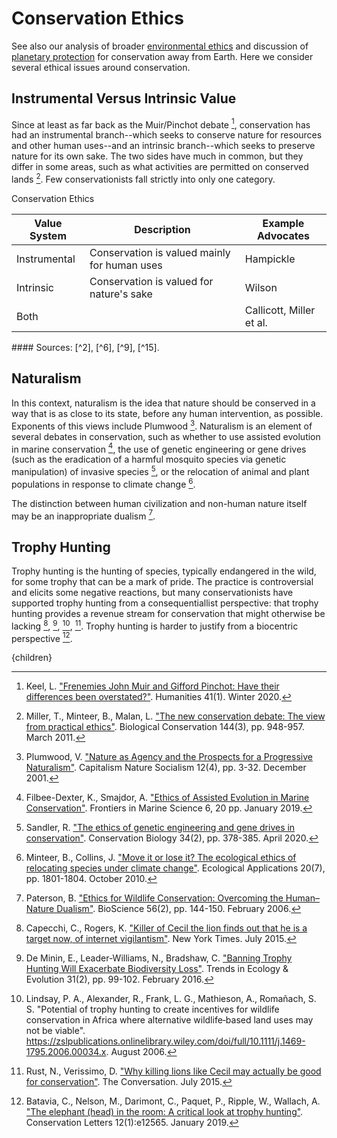 


# Conservation Ethics

See also our analysis of broader [environmental ethics](http://urbancruiseship.org/solution/habitat/ethics) and discussion of [planetary protection](http://urbancruiseship.org/solution/habitat/ethics) for conservation away from Earth. Here we consider several ethical issues around conservation.

## Instrumental Versus Intrinsic Value
Since at least as far back as the Muir/Pinchot debate [^7], conservation has had an instrumental branch--which seeks to conserve nature for resources and other human uses--and an intrinsic branch--which seeks to preserve nature for its own sake. The two sides have much in common, but they differ in some areas, such as what activities are permitted on conserved lands [^9]. Few conservationists fall strictly into only one category.

<div className="table-title">Conservation Ethics</div>
<div className="table-wrapper">

| Value System | Description | Example Advocates |
| --- | --- | --- |
| Instrumental | Conservation is valued mainly for human uses | Hampickle |
| Intrinsic | Conservation is valued for nature's sake | Wilson |
| Both |  | Callicott, Miller et al. |

</div>
#### Sources: [^2], [^6], [^9], [^15].

## Naturalism

In this context, naturalism is the idea that nature should be conserved in a way that is as close to its state, before any human intervention, as possible. Exponents of this views include Plumwood [^12]. Naturalism is an element of several debates in conservation, such as whether to use assisted evolution in marine conservation [^5], the use of genetic engineering or gene drives (such as the eradication of a harmful mosquito species via genetic manipulation) of invasive species [^14], or the relocation of animal and plant populations in response to climate change [^10].

The distinction between human civilization and non-human nature itself may be an inappropriate dualism [^11].

## Trophy Hunting
Trophy hunting is the hunting of species, typically endangered in the wild, for some trophy that can be a mark of pride. The practice is controversial and elicits some negative reactions, but many conservationists have supported trophy hunting from a consequentiallist perspective: that trophy hunting provides a revenue stream for conservation that might otherwise be lacking [^3], [^4], [^8], [^13]. Trophy hunting is harder to justify from a biocentric perspective [^1].

[^1]: Batavia, C., Nelson, M., Darimont, C., Paquet, P., Ripple, W., Wallach, A. ["The elephant (head) in the room: A critical look at trophy hunting"](https://conbio.onlinelibrary.wiley.com/doi/full/10.1111/conl.12565). Conservation Letters 12(1):e12565. January 2019.

[^2]: Callicott, J. ["Whither Conservation Ethics?"](https://conbio.onlinelibrary.wiley.com/doi/abs/10.1111/j.1523-1739.1990.tb00261.x). Conservation Biology 4(1), pp. 15-20. March 1990.

[^3]: Capecchi, C., Rogers, K. ["Killer of Cecil the lion finds out that he is a target now, of internet vigilantism"](https://www.nytimes.com/2015/07/30/us/cecil-the-lion-walter-palmer.html). New York Times. July 2015.

[^4]: De Minin, E., Leader-Williams, N., Bradshaw, C. ["Banning Trophy Hunting Will Exacerbate Biodiversity Loss"](https://www.sciencedirect.com/science/article/abs/pii/S0169534715003031). Trends in Ecology & Evolution 31(2), pp. 99-102. February 2016.

[^5]: Filbee-Dexter, K., Smajdor, A. ["Ethics of Assisted Evolution in Marine Conservation"](https://www.frontiersin.org/articles/10.3389/fmars.2019.00020/full). Frontiers in Marine Science 6, 20 pp. January 2019.

[^6]: Hampicke, U. ["Ethics and economics of conservation"](https://www.sciencedirect.com/science/article/abs/pii/0006320794906130). Biological Conservation 67(3), pp. 219-231. 1994.

[^7]: Keel, L. ["Frenemies John Muir and Gifford Pinchot: Have their differences been overstated?"](https://www.neh.gov/article/frenemies-john-muir-and-gifford-pinchot). Humanities 41(1). Winter 2020.

[^8]: Lindsay, P. A., Alexander, R., Frank, L. G., Mathieson, A., Romañach, S. S. "Potential of trophy hunting to create incentives for wildlife conservation in Africa where alternative wildlife‐based land uses may not be viable". https://zslpublications.onlinelibrary.wiley.com/doi/full/10.1111/j.1469-1795.2006.00034.x. August 2006.

[^9]: Miller, T., Minteer, B., Malan, L. ["The new conservation debate: The view from practical ethics"](https://www.sciencedirect.com/science/article/abs/pii/S0006320710001448). Biological Conservation 144(3), pp. 948-957. March 2011.

[^10]: Minteer, B., Collins, J. ["Move it or lose it? The ecological ethics of relocating species under climate change"](https://esajournals.onlinelibrary.wiley.com/doi/full/10.1890/10-0318.1). Ecological Applications 20(7), pp. 1801-1804. October 2010.

[^11]: Paterson, B. ["Ethics for Wildlife Conservation: Overcoming the Human–Nature Dualism"](https://academic.oup.com/bioscience/article/56/2/144/274023?login=true). BioScience 56(2), pp. 144-150. February 2006.

[^12]: Plumwood, V. ["Nature as Agency and the Prospects for a Progressive Naturalism"](https://www.tandfonline.com/doi/abs/10.1080/104557501101245225?journalCode=rcns20). Capitalism Nature Socialism 12(4), pp. 3-32. December 2001.

[^13]: Rust, N., Verissimo, D. ["Why killing lions like Cecil may actually be good for conservation"](https://theconversation.com/why-killing-lions-like-cecil-may-actually-be-good-for-conservation-45400). The Conversation. July 2015.

[^14]: Sandler, R. ["The ethics of genetic engineering and gene drives in conservation"](https://conbio.onlinelibrary.wiley.com/doi/abs/10.1111/cobi.13407). Conservation Biology 34(2), pp. 378-385. April 2020.

[^15]: Wilson, E. O. [*The Future of Life.*](https://www.amazon.com/Future-Life-Edward-Wilson/dp/0679768114) ISBN-13 : 978-0679768111. 2002.

  <Article 
    focusAreaUrl={focusAreaUrl} 
    hierarchy={hierarchy} 
    site={site}
  >
    {children}
  </Article>